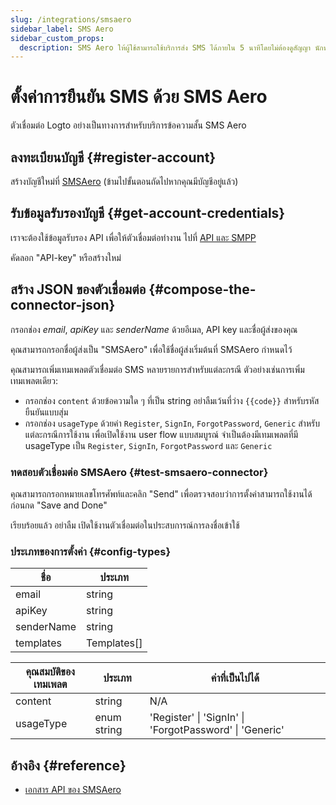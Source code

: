 ```yaml
---
slug: /integrations/smsaero
sidebar_label: SMS Aero
sidebar_custom_props:
  description: SMS Aero ให้ผู้ใช้สามารถใช้บริการส่ง SMS ได้ภายใน 5 นาทีโดยไม่ต้องดูสัญญา นักพัฒนาจะได้รับ API ที่ใช้งานง่ายพร้อมคลาสที่เข้าถึงได้และการสนับสนุนผ่านแชทตลอด 24 ชั่วโมง
---
```



# ตั้งค่าการยืนยัน SMS ด้วย SMS Aero

ตัวเชื่อมต่อ Logto อย่างเป็นทางการสำหรับบริการข้อความสั้น SMS Aero

<GuideTip />

## ลงทะเบียนบัญชี \{#register-account}

สร้างบัญชีใหม่ที่ [SMSAero](https://smsaero.ru/) (ข้ามไปขั้นตอนถัดไปหากคุณมีบัญชีอยู่แล้ว)

## รับข้อมูลรับรองบัญชี \{#get-account-credentials}

เราจะต้องใช้ข้อมูลรับรอง API เพื่อให้ตัวเชื่อมต่อทำงาน ไปที่
[API และ SMPP](https://smsaero.ru/cabinet/settings/apikey/)

คัดลอก "API-key" หรือสร้างใหม่

## สร้าง JSON ของตัวเชื่อมต่อ \{#compose-the-connector-json}

กรอกช่อง _email_, _apiKey_ และ _senderName_ ด้วยอีเมล, API key และชื่อผู้ส่งของคุณ

คุณสามารถกรอกชื่อผู้ส่งเป็น "SMSAero" เพื่อใช้ชื่อผู้ส่งเริ่มต้นที่ SMSAero กำหนดไว้

คุณสามารถเพิ่มเทมเพลตตัวเชื่อมต่อ SMS หลายรายการสำหรับแต่ละกรณี ตัวอย่างเช่นการเพิ่มเทมเพลตเดียว:

- กรอกช่อง `content` ด้วยข้อความใด ๆ ที่เป็น string อย่าลืมเว้นที่ว่าง `{{code}}` สำหรับรหัสยืนยันแบบสุ่ม
- กรอกช่อง `usageType` ด้วยค่า `Register`, `SignIn`, `ForgotPassword`, `Generic` สำหรับแต่ละกรณีการใช้งาน
  เพื่อเปิดใช้งาน user flow แบบสมบูรณ์ จำเป็นต้องมีเทมเพลตที่มี usageType เป็น `Register`, `SignIn`, `ForgotPassword` และ `Generic`

### ทดสอบตัวเชื่อมต่อ SMSAero \{#test-smsaero-connector}

คุณสามารถกรอกหมายเลขโทรศัพท์และคลิก "Send" เพื่อตรวจสอบว่าการตั้งค่าสามารถใช้งานได้ก่อนกด "Save and Done"

เรียบร้อยแล้ว อย่าลืม <MainSiteUrl href="/connectors/sms-connectors/#enable-phone-number-sign-up-or-sign-in">เปิดใช้งานตัวเชื่อมต่อในประสบการณ์การลงชื่อเข้าใช้</MainSiteUrl>

### ประเภทของการตั้งค่า \{#config-types}

| ชื่อ       | ประเภท      |
| ---------- | ----------- |
| email      | string      |
| apiKey     | string      |
| senderName | string      |
| templates  | Templates[] |

| คุณสมบัติของเทมเพลต | ประเภท      | ค่าที่เป็นไปได้                                         |
| ------------------- | ----------- | ------------------------------------------------------- |
| content             | string      | N/A                                                     |
| usageType           | enum string | 'Register' \| 'SignIn' \| 'ForgotPassword' \| 'Generic' |

## อ้างอิง \{#reference}

- [เอกสาร API ของ SMSAero](https://smsaero.ru/integration/documentation/api/)
